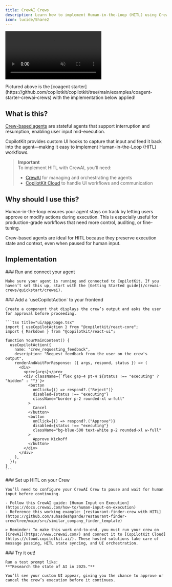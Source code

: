 ```yaml
---
title: CrewAI Crews
description: Learn how to implement Human-in-the-Loop (HITL) using CrewAI Crews.
icon: lucide/Share2
---
```



<video
  src="/images/coagents/node-hitl.mp4"
  className="rounded-lg shadow-xl"
  loop
  playsInline
  controls
  autoPlay
  muted
/>

<Callout type="info">  
  Pictured above is the [coagent starter](https://github.com/copilotkit/copilotkit/tree/main/examples/coagent-starter-crewai-crews)  
  with the implementation below applied!  
</Callout>

## What is this?

[Crew-based agents](https://docs.crewai.com/concepts/crews) are stateful agents that support interruption and resumption, enabling user input mid-execution.

CopilotKit provides custom UI hooks to capture that input and feed it back into the agent—making it easy to implement Human-in-the-Loop (HITL) workflows.

> **Important**  
> To implement HITL with CrewAI, you'll need:
> - [CrewAI](https://www.crewai.com/) for managing and orchestrating the agents  
> - [CopilotKit Cloud](https://cloud.copilotkit.ai/) to handle UI workflows and communication

## Why should I use this?

Human-in-the-loop ensures your agent stays on track by letting users approve or modify actions during execution. This is especially useful for production-grade workflows that need more control, auditing, or fine-tuning.

Crew-based agents are ideal for HITL because they preserve execution state and context, even when paused for human input.

## Implementation

<Steps>
  <Step>
    ### Run and connect your agent

    Make sure your agent is running and connected to CopilotKit. If you haven’t set this up, start with the [Getting Started guide](/crewai-crews/quickstart/crewai).

  </Step>


  <Step>
    ### Add a `useCopilotAction` to your frontend

    Create a component that displays the crew’s output and asks the user for approval before proceeding.

    ```tsx title="ui/app/page.tsx"
    import { useCopilotAction } from "@copilotkit/react-core";
    import { Markdown } from "@copilotkit/react-ui";

    function YourMainContent() {
      useCopilotAction({
        name: "crew_requesting_feedback",
        description: "Request feedback from the user on the crew's output",
        renderAndWaitForResponse: ({ args, respond, status }) => (
          <div>
            <pre>{args}</pre>
            <div className={`flex gap-4 pt-4 ${status !== "executing" ? "hidden" : ""}`}>
              <button
                onClick={() => respond?.("Reject")}
                disabled={status !== "executing"}
                className="border p-2 rounded-xl w-full"
              >
                Cancel
              </button>
              <button
                onClick={() => respond?.("Approve")}
                disabled={status !== "executing"}
                className="bg-blue-500 text-white p-2 rounded-xl w-full"
              >
                Approve Kickoff
              </button>
            </div>
          </div>
        ),
      });
    }
    ```
  </Step>

  <Step>
    ### Set up HITL on your Crew

    You’ll need to configure your CrewAI Crew to pause and wait for human input before continuing.

    - Follow this CrewAI guide: [Human Input on Execution](https://docs.crewai.com/how-to/human-input-on-execution)  
    - Reference this working example: [restaurant-finder-crew with HITL](https://github.com/suhasdeshpande/restaurant-finder-crew/tree/main/src/similar_company_finder_template)

    > Reminder: To make this work end-to-end, you must run your crew on [CrewAI](https://www.crewai.com/) and connect it to [CopilotKit Cloud](https://cloud.copilotkit.ai/). These hosted solutions take care of message passing, HITL state syncing, and UI orchestration.
  </Step>

  <Step>
    ### Try it out!

    Run a test prompt like:  
    **"Research the state of AI in 2025."**

    You’ll see your custom UI appear, giving you the chance to approve or cancel the crew’s execution before it continues.
  </Step>
</Steps>
